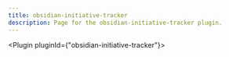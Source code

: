 ---
title: obsidian-initiative-tracker
description: Page for the obsidian-initiative-tracker plugin.
---


<Plugin pluginId={"obsidian-initiative-tracker"}></Plugin>